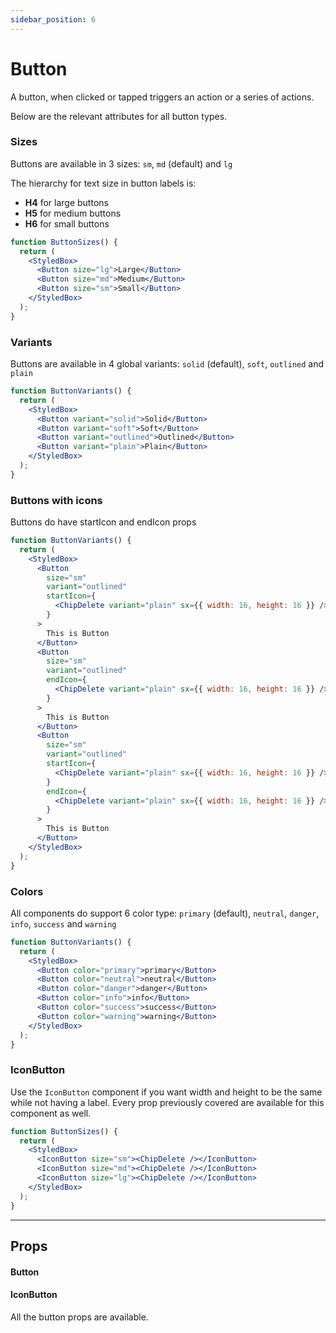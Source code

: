 ```yaml
---
sidebar_position: 6
---
```



# Button

A button, when clicked or tapped triggers an action or a series of actions.

Below are the relevant attributes for all button types.

### Sizes

Buttons are available in 3 sizes: `sm`, `md` (default) and `lg`

The hierarchy for text size in button labels is:

- **H4** for large buttons
- **H5** for medium buttons
- **H6** for small buttons

```jsx live
function ButtonSizes() {
  return (
    <StyledBox>
      <Button size="lg">Large</Button>
      <Button size="md">Medium</Button>
      <Button size="sm">Small</Button>
    </StyledBox>
  );
}
```

### Variants

Buttons are available in 4 global variants: `solid` (default), `soft`, `outlined` and `plain`

```jsx live
function ButtonVariants() {
  return (
    <StyledBox>
      <Button variant="solid">Solid</Button>
      <Button variant="soft">Soft</Button>
      <Button variant="outlined">Outlined</Button>
      <Button variant="plain">Plain</Button>
    </StyledBox>
  );
}
```

### Buttons with icons

Buttons do have startIcon and endIcon props

```jsx live
function ButtonVariants() {
  return (
    <StyledBox>
      <Button
        size="sm"
        variant="outlined"
        startIcon={
          <ChipDelete variant="plain" sx={{ width: 16, height: 16 }} />
        }
      >
        This is Button
      </Button>
      <Button
        size="sm"
        variant="outlined"
        endIcon={
          <ChipDelete variant="plain" sx={{ width: 16, height: 16 }} />
        }
      >
        This is Button
      </Button>
      <Button
        size="sm"
        variant="outlined"
        startIcon={
          <ChipDelete variant="plain" sx={{ width: 16, height: 16 }} />
        }
        endIcon={
          <ChipDelete variant="plain" sx={{ width: 16, height: 16 }} />
        }
      >
        This is Button
      </Button>
    </StyledBox>
  );
}
```

### Colors

All components do support 6 color type: `primary` (default), `neutral`, `danger`, `info`, `success` and `warning`

```jsx live
function ButtonVariants() {
  return (
    <StyledBox>
      <Button color="primary">primary</Button>
      <Button color="neutral">neutral</Button>
      <Button color="danger">danger</Button>
      <Button color="info">info</Button>
      <Button color="success">success</Button>
      <Button color="warning">warning</Button>
    </StyledBox>
  );
}
```

### IconButton

Use the `IconButton` component if you want width and height to be the same while not having a label.
Every prop previously covered are available for this component as well.

```jsx live
function ButtonSizes() {
  return (
    <StyledBox>
      <IconButton size="sm"><ChipDelete /></IconButton>
      <IconButton size="md"><ChipDelete /></IconButton>
      <IconButton size="lg"><ChipDelete /></IconButton>
    </StyledBox>
  );
}
```

---

## Props

#### Button
<PropsTable name="Button" />

#### IconButton
All the button props are available.